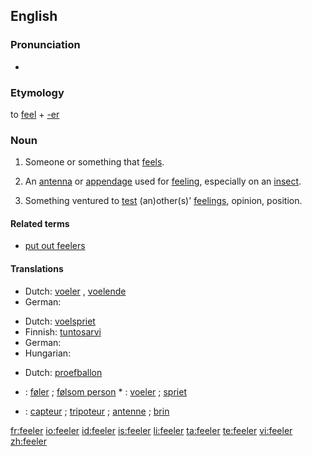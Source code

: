 ==English==

===Pronunciation===
* {{rhymes|iːlə(r)}}

===Etymology===
to [[feel]] + [[-er]]

===Noun===
{{en-noun}}

# {{literally}} Someone or something that [[feel]]s.
# {{anatomy}} An [[antenna]] or [[appendage]] used for [[feel]]ing, especially on an [[insect]].
# Something ventured to [[test]] (an)other(s)' [[feeling]]s, opinion, position.

====Related terms====
* [[put out feelers]]

====Translations====
{{trans-top|someone or something that feels}}
* Dutch: [[voeler]] {{m}}, [[voelend]]e {{m}} 
* German: {{t+|de|Fühler|m}}
{{trans-bottom}}

{{trans-top|an antenna or appendage used for feeling, esp. on an insect}}
* Dutch: [[voelspriet]] 
* Finnish: [[tuntosarvi]]
* German: {{t+|de|Fühler|m}}
* Hungarian: {{t-|hu|csáp}}
{{trans-bottom}}

{{trans-top|Something ventured to test other's feelings}}
* Dutch: [[proefballon]] {{m}}
{{trans-mid}}
{{trans-bottom}}

{{checktrans-top}}
* {{ttbc|Danish}}: [[føler]] {{c}}; [[følsom person]] {{c}} * {{ttbc|Dutch}}: [[voeler]] {{c}} ; [[spriet]] {{c}} 
{{checktrans-mid}}
* {{ttbc|French}}: [[capteur]] {{c}} ; [[tripoteur]] {{c}}; [[antenne]] {{c}}; [[brin]] {{c}} 
{{checktrans-bottom}}

[[fr:feeler]]
[[io:feeler]]
[[id:feeler]]
[[is:feeler]]
[[li:feeler]]
[[ta:feeler]]
[[te:feeler]]
[[vi:feeler]]
[[zh:feeler]]